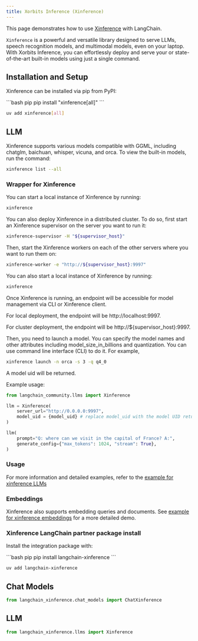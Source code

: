 ```yaml
---
title: Xorbits Inference (Xinference)
---
```


This page demonstrates how to use [Xinference](https://github.com/xorbitsai/inference)
with LangChain.

`Xinference` is a powerful and versatile library designed to serve LLMs,
speech recognition models, and multimodal models, even on your laptop.
With Xorbits Inference, you can effortlessly deploy and serve your or
state-of-the-art built-in models using just a single command.

## Installation and Setup

Xinference can be installed via pip from PyPI:

<CodeGroup>
```bash pip
pip install "xinference[all]"
```

```bash uv
uv add xinference[all]
```
</CodeGroup>

## LLM

Xinference supports various models compatible with GGML, including chatglm, baichuan, whisper,
vicuna, and orca. To view the built-in models, run the command:

```bash
xinference list --all
```


### Wrapper for Xinference

You can start a local instance of Xinference by running:

```bash
xinference
```

You can also deploy Xinference in a distributed cluster. To do so, first start an Xinference supervisor
on the server you want to run it:

```bash
xinference-supervisor -H "${supervisor_host}"
```


Then, start the Xinference workers on each of the other servers where you want to run them on:

```bash
xinference-worker -e "http://${supervisor_host}:9997"
```

You can also start a local instance of Xinference by running:

```bash
xinference
```

Once Xinference is running, an endpoint will be accessible for model management via CLI or
Xinference client.

For local deployment, the endpoint will be http://localhost:9997.


For cluster deployment, the endpoint will be http://$\{supervisor_host\}:9997.


Then, you need to launch a model. You can specify the model names and other attributes
including model_size_in_billions and quantization. You can use command line interface (CLI) to
do it. For example,

```bash
xinference launch -n orca -s 3 -q q4_0
```

A model uid will be returned.

Example usage:

```python
from langchain_community.llms import Xinference

llm = Xinference(
    server_url="http://0.0.0.0:9997",
    model_uid = {model_uid} # replace model_uid with the model UID return from launching the model
)

llm(
    prompt="Q: where can we visit in the capital of France? A:",
    generate_config={"max_tokens": 1024, "stream": True},
)

```

### Usage

For more information and detailed examples, refer to the
[example for xinference LLMs](/oss/python/integrations/llms/xinference)

### Embeddings

Xinference also supports embedding queries and documents. See
[example for xinference embeddings](/oss/python/integrations/text_embedding/xinference)
for a more detailed demo.


### Xinference LangChain partner package install

Install the integration package with:

<CodeGroup>
```bash pip
pip install langchain-xinference
```

```bash uv
uv add langchain-xinference
```
</CodeGroup>

## Chat Models

```python
from langchain_xinference.chat_models import ChatXinference
```

## LLM

```python
from langchain_xinference.llms import Xinference
```
